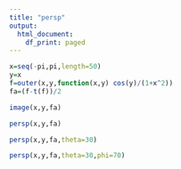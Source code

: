 ```yaml
---
title: "persp"
output:
  html_document:
    df_print: paged
---
```


```r
x=seq(-pi,pi,length=50)
y=x
f=outer(x,y,function(x,y) cos(y)/(1+x^2))
fa=(f-t(f))/2
```

```r
image(x,y,fa)
```

```r
persp(x,y,fa)
```

```r
persp(x,y,fa,theta=30)
```

```r
persp(x,y,fa,theta=30,phi=70)
```
